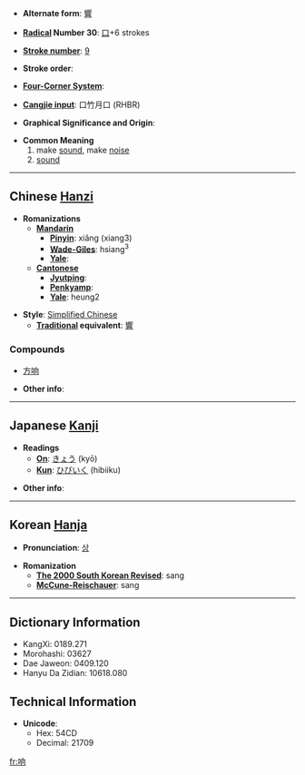 * '''Alternate form''': [[響]]

* '''[[Wiktionary:Chinese radical index| Radical]] Number 30''': [[Wiktionary:Chinese radical index 口|口]]+6 strokes

* '''[[Wiktionary:Chinese total strokes index|Stroke number]]''': [[Wiktionary:Chinese total strokes index 9|9]]

* '''Stroke order''': 

* '''[[Wiktionary:Chinese four corner index|Four-Corner System]]''': 

* '''[[Wiktionary:Chinese Cangjie index|Cangjie input]]''': 口竹月口 (RHBR)

* '''Graphical Significance and Origin''': 

* '''Common Meaning'''
*#make [[sound]], make [[noise]]
*# [[sound]]

----

== Chinese [[Hanzi]] ==

* '''Romanizations'''
** '''[[Mandarin]]'''
*** '''[[Pinyin]]''': xiǎng (xiang3)
*** '''[[Wade-Giles]]''': hsiang<sup>3</sup>
*** '''[[Yale]]''': 
** '''[[Cantonese]]'''
*** '''[[Jyutping]]''':
*** '''[[Penkyamp]]''': 
*** '''[[Yale]]''': heung2

* '''Style''': [[Simplified Chinese]] 
** '''[[Traditional Chinese|Traditional]] equivalent''': [[響]]

===Compounds===
*[[方响]]

* '''Other info''': 

----

== Japanese [[Kanji]] ==

* '''Readings'''
** '''[[On]]''': [[きょう]] (kyō)
** '''[[Kun]]''': [[ひびいく]] (hibiiku)

* '''Other info''':  

----

== Korean [[Hanja]] ==

* '''Pronunciation''': [[상]]

* '''Romanization'''
** '''[[The 2000 South Korean Revised Romanization|The 2000 South Korean Revised]]''': sang
** '''[[McCune-Reischauer]]''': sang

----

== Dictionary Information ==

* KangXi: 0189.271
* Morohashi: 03627
* Dae Jaweon: 0409.120
* Hanyu Da Zidian: 10618.080

== Technical Information ==

* '''Unicode''':
** Hex: 54CD
** Decimal: 21709

[[fr:响]]
